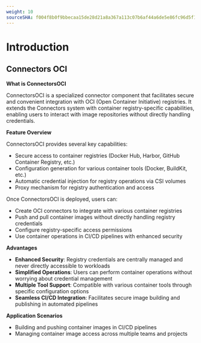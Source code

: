 ```yaml
---
weight: 10
sourceSHA: f004f8b0f9bbecaa15de28d21a8a367a113c07b6af44a6de5e86fc96d5f13741
---
```


# Introduction

## Connectors OCI

**What is ConnectorsOCI**

ConnectorsOCI is a specialized connector component that facilitates secure and convenient integration with OCI (Open Container Initiative) registries. It extends the Connectors system with container registry-specific capabilities, enabling users to interact with image repositories without directly handling credentials.

**Feature Overview**

ConnectorsOCI provides several key capabilities:

- Secure access to container registries (Docker Hub, Harbor, GitHub Container Registry, etc.)
- Configuration generation for various container tools (Docker, BuildKit, etc.)
- Automatic credential injection for registry operations via CSI volumes
- Proxy mechanism for registry authentication and access

Once ConnectorsOCI is deployed, users can:

- Create OCI connectors to integrate with various container registries
- Push and pull container images without directly handling registry credentials
- Configure registry-specific access permissions
- Use container operations in CI/CD pipelines with enhanced security

**Advantages**

- **Enhanced Security**: Registry credentials are centrally managed and never directly accessible to workloads
- **Simplified Operations**: Users can perform container operations without worrying about credential management
- **Multiple Tool Support**: Compatible with various container tools through specific configuration options
- **Seamless CI/CD Integration**: Facilitates secure image building and publishing in automated pipelines

**Application Scenarios**

- Building and pushing container images in CI/CD pipelines
- Managing container image access across multiple teams and projects
